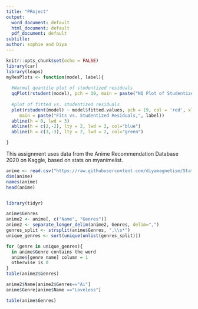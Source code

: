 ```yaml
---
title: "PRoject"
output:
  word_document: default
  html_document: default
  pdf_document: default
subtitle: 
author: sophie and Diya
---
```


```r
knitr::opts_chunk$set(echo = FALSE)
library(car)
library(leaps)
myResPlots <- function(model, label){
  
  #Normal quantile plot of studentized residuals
  qqPlot(rstudent(model), pch = 19, main = paste("NQ Plot of Studentized Residuals,", label))
  
  #plot of fitted vs. studentized residuals
  plot(rstudent(model) ~ model$fitted.values, pch = 19, col = 'red', xlab = "Fitted Values", ylab = "Studentized Residuals",
     main = paste("Fits vs. Studentized Residuals,", label))
  abline(h = 0, lwd = 3)
  abline(h = c(2,-2), lty = 2, lwd = 2, col="blue")
  abline(h = c(3,-3), lty = 2, lwd = 2, col="green")

}
```

This assignment uses data from the Anime Recommendation Database 2020 on Kaggle, based on stats on myanimelist.

```r
anime <- read.csv("https://raw.githubusercontent.com/diyamagnetism/Stats230/refs/heads/main/anime.csv?token=GHSAT0AAAAAADDAE3NHGPPEEMSDA6FJFRNO2AVMONA")
dim(anime)
names(anime)
head(anime)



```

```r

library(tidyr)

anime$Genres
anime2 <- anime[, c("Name", "Genres")]
anime2 <- separate_longer_delim(anime2, Genres, delim=",")
genres_split <- strsplit(anime$Genres, ",\\s*")
unique_genres <- sort(unique(unlist(genres_split)))

for (genre in unique_genres){
  in anime$Genre contains the word
  anime$[genre name] column = 1
  otherwise is 0
}
table(anime2$Genres)

anime2$Name[anime2$Genres=="Ai"]
anime$Genre[anime$Name =="Loveless"]

```




```r
table(anime$Genres)

```
